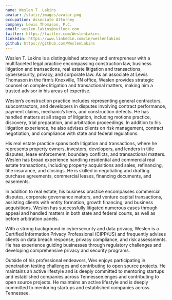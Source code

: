 ```yaml
---
name: Weslen T. Lakins
avatar: /static/images/avatar.png
occupation: Associate Attorney
company: Lewis Thomason, P.C.
email: weslen.lakins@outlook.com
twitter: https://twitter.com/WeslenLakins
linkedin: https://www.linkedin.com/in/weslenlakins
github: https://github.com/WeslenLakins
---
```


Weslen T. Lakins is a distinguished attorney and entrepreneur with a multifaceted legal practice encompassing construction law, business litigation and transactions, real estate litigation and transactions, cybersecurity, privacy, and corporate law. As an associate at Lewis Thomason in the firm’s Knoxville, TN office, Weslen provides strategic counsel on complex litigation and transactional matters, making him a trusted advisor in his areas of expertise.

Weslen’s construction practice includes representing general contractors, subcontractors, and developers in disputes involving contract performance, payment claims, mechanic’s liens, and construction defects. He has handled matters at all stages of litigation, including motions practice, discovery, trial preparation, and arbitration proceedings. In addition to his litigation experience, he also advises clients on risk management, contract negotiation, and compliance with state and federal regulations.

His real estate practice spans both litigation and transactions, where he represents property owners, investors, developers, and lenders in title disputes, lease enforcement, boundary conflicts, and transactional matters. Weslen has broad experience handling residential and commercial real estate transactions, including property acquisitions and sales, refinancing, title insurance, and closings. He is skilled in negotiating and drafting purchase agreements, commercial leases, financing documents, and easements.

In addition to real estate, his business practice encompasses commercial disputes, corporate governance matters, and venture capital transactions, assisting clients with entity formation, growth financing, and business acquisitions. Weslen has successfully litigated numerous cases through appeal and handled matters in both state and federal courts, as well as before arbitration panels.

With a strong background in cybersecurity and data privacy, Weslen is a Certified Information Privacy Professional (CIPP/US) and frequently advises clients on data breach response, privacy compliance, and risk assessments. He has experience guiding businesses through regulatory challenges and developing comprehensive privacy and security programs.

Outside of his professional endeavors, Wes enjoys participating in penetration testing challenges and contributing to open source projects. He maintains an active lifestyle and is deeply committed to mentoring startups and established companies across Tennessee.enges and contributing to open source projects. He maintains an active lifestyle and is deeply committed to mentoring startups and established companies across Tennessee.

```

```
